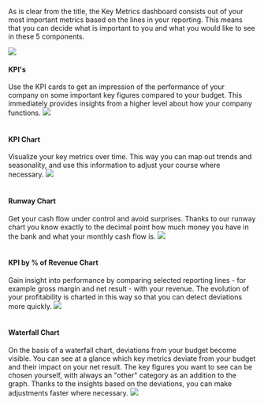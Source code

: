 
As is clear from the title, the Key Metrics dashboard consists out of your most important metrics based on the lines in your reporting. This means that you can decide what is important to you and what you would like to see in these 5 components.

<BrowserFrame>
  <img src={keyMetricsView} />
</BrowserFrame>

#### KPI's
Use the KPI cards to get an impression of the performance of your company on some important key figures compared to your budget. This immediately provides insights from a higher level about how your company functions.
<img src={kpis} />
<br /><br />

#### KPI Chart
Visualize your key metrics over time. This way you can map out trends and seasonality, and use this information to adjust your course where necessary.
<img src={kpiChart} />
<br /><br />

#### Runway Chart
Get your cash flow under control and avoid surprises. Thanks to our runway chart you know exactly to the decimal point how much money you have in the bank and what your monthly cash flow is.
<img src={runwayChart} />
<br /><br />

#### KPI by % of Revenue Chart
Gain insight into performance by comparing selected reporting lines - for example gross margin and net result - with your revenue. The evolution of your profitability is charted in this way so that you can detect deviations more quickly.
<img src={revPercChart} />
<br /><br />

#### Waterfall Chart
On the basis of a waterfall chart, deviations from your budget become visible. You can see at a glance which key metrics deviate from your budget and their impact on your net result. The key figures you want to see can be chosen yourself, with always an "other" category as an addition to the graph. Thanks to the insights based on the deviations, you can make adjustments faster where necessary.
<img src={waterfallChart} />